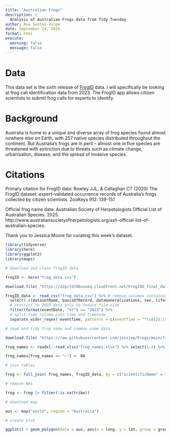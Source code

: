 ```yaml
---
title: "Australian Frogs"
description: |
  Analysis of Australian Frogs data from Tidy Tuesday
author: Ava Santos-Volpe
date: September 24, 2025
format: html
execute:
  warning: false
  message: false
---
```


# Data

This data set is the sixth release of 
[FrogID](https://www.frogid.net.au/explore) data. I will specifically be looking at frog call identification data from 2023. The FrogID app allows citizen scientists to submit frog calls for experts to identify.

# Background

Australia is home to a unique and diverse array of frog species found almost nowhere else on Earth, with 257 native species distributed throughout the continent. But Australia’s frogs are in peril – almost one in five species are threatened with extinction due to threats such as climate change, urbanisation, disease, and the spread of invasive species.

# Citations

Primary citation for FrogID data: Rowley JJL, & Callaghan CT (2020) The FrogID dataset: expert-validated occurrence records of Australia’s frogs collected by citizen scientists. ZooKeys 912: 139-151

Official frog name data: Australian Society of Herpetologists Official List of Australian Species. 2025. http://www.australiansocietyofherpetologists.org/ash-official-list-of-australian-species.

Thank you to Jessica Moore for curating this week's dataset.

```r
library(tidyverse)
library(here)
library(ggplot2)
library(maps)

# download and clean frogID data

frogID <- here("frog_data.csv")

download.file( "https://d2pifd398unoeq.cloudfront.net/FrogID6_final_dataset.csv", destfile = frogID, mode = "wb" )

frogID_data <- read_csv("frog_data.csv") %>% # remove columns containing only one unique value and other unnecessary columns 
  select(-c(datasetName, basisOfRecord, dataGeneralizations, sex, lifestage, behavior, samplingProtocol, country, machineObservation, geoprivacy, modified)) %>% 
  # restrict to 2023 data only to reduce file size 
  filter(format(eventDate, "%Y") == "2023") %>% 
  # split time column into time and timezone 
  separate_wider_regex( eventTime, patterns = c(eventTime = "^\\d{2}:\\d{2}:\\d{2}", timezone = ".*$") ) %>% mutate( timezone = ifelse(grepl("[^1]", timezone), paste0("GMT", timezone), timezone) )

# read and tidy frog name and common name data

download.file( "https://raw.githubusercontent.com/jessjep/Frogs/main/frog_names.xlsx", destfile = "frog_names.xlsx", mode = "wb" )

frog_names <- readxl::read_xlsx("frog_names.xlsx") %>% select(1:4) %>% separate_wider_delim( `GROUP, FAMILY, SUBFAMILY, TRIBE`, delim = ",", names = c("family", "subfamily", "tribe") ) %>% rename( scientificName = `GENUS SPECIES SUBSPECIES`, commonName = `COMMON NAME`, secondary_commonNames = `SECONDARY COMMON NAMES` ) %>% select(-1)

frog_names[frog_names == "—"] <- NA

# join tables

frog <- full_join( frog_names, frogID_data, by = c("scientificName" = "scientificName") )

# remove NAs

frog <- frog |> filter(!is.na(tribe))

# download map

aus <- map("world", region = "Australia")

# create plot

ggplot() + geom_polygon(data = aus, aes(x = long, y = lat, group = group)) + geom_jitter(data = frog, aes(x = decimalLongitude, y = decimalLatitude, color = tribe)) + facet_wrap(~tribe) + theme_minimal() + labs( x = "", y = "", title = "Australian Frog Distributions by Tribe" )
```
